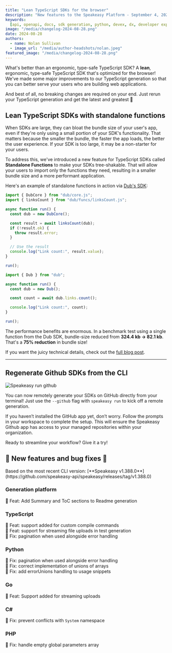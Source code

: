 ```yaml
---
title: "Lean TypeScript SDKs for the browser"
description: "New features to the Speakeasy Platform - September 4, 2024"
keywords:
  [api, openapi, docs, sdk generation, python, devex, dx, developer experience]
image: "/media/changelog-2024-08-28.png"
date: 2024-08-28
authors:
  - name: Nolan Sullivan
  - image_url: "/media/author-headshots/nolan.jpeg"
featured_image: "/media/changelog-2024-08-28.png"
---
```



 

What's better than an ergonomic, type-safe TypeScript SDK? A **lean**, ergonomic, type-safe TypeScript SDK that's optimized for the browser! We've made some major improvements to our TypeScript generation so that you can better serve your users who are building web applications.

And best of all, no breaking changes are required on your end. Just rerun your TypeScript generation and get the latest and greatest 🎉

## Lean TypeScript SDKs with standalone functions

When SDKs are large, they can bloat the bundle size of your user's app, even if they're only using a small portion of your SDK's functionality. That matters because the smaller the bundle, the faster the app loads, the better the user experience. If your SDK is too large, it may be a non-starter for your users.

To address this, we've introduced a new feature for TypeScript SDKs called **Standalone Functions** to make your SDKs tree-shakable. That will allow your users to import only the functions they need, resulting in a smaller bundle size and a more performant application.

Here's an example of standalone functions in action via [Dub's SDK](https://github.com/dubinc/dub-ts):

<div className="CodeWithTabs">

```typescript !!tabs function_based.ts
import { DubCore } from "dub/core.js";
import { linksCount } from "dub/funcs/linksCount.js";

async function run() {
  const dub = new DubCore();

  const result = await linksCount(dub);
  if (!result.ok) {
    throw result.error;
  }

  // Use the result
  console.log("Link count:", result.value);
}

run();
```

```typescript !!tabs class_based.ts
import { Dub } from "dub";

async function run() {
  const dub = new Dub();

  const count = await dub.links.count();

  console.log("Link count:", count);
}

run();
```

</div>

The performance benefits are enormous. In a benchmark test using a single function from the Dub SDK, bundle-size reduced from **324.4 kb -> 82.1 kb**. That's a **75% reduction** in bundle size!

If you want the juicy technical details, check out the [full blog post](/post/standalone-functions).

---

## Regenerate Github SDKs from the CLI

![Speakeasy run github](./assets/github-run-cli.png)

You can now remotely generate your SDKs on GitHub directly from your terminal! Just use the `​--github`​ flag with `​speakeasy run​` to kick off a remote generation.

If you haven’t installed the GitHub app yet, don’t worry. Follow the prompts in your workspace to complete the setup. This will ensure the Speakeasy Github app has access to your managed repositories within your organization.

Ready to streamline your workflow? Give it a try!

## 🐝 New features and bug fixes 🐛

<div className="Callout" data-title="NOTE" data-variant="info">
  Based on the most recent CLI version: [**Speakeasy
  v1.388.0**](https://github.com/speakeasy-api/speakeasy/releases/tag/v1.388.0)
</div>

### Generation platform

🐝 Feat: Add Summary and ToC sections to Readme generation

### TypeScript

🐝 Feat: support added for custom compile commands \
🐝 Feat: support for streaming file uploads in test generation \
🐛 Fix: pagination when used alongside error handling

### Python

🐛 Fix: pagination when used alongside error handling \
🐛 Fix: correct implementation of unions of arrays \
🐛 Fix: add errorUnions handling to usage snippets

### Go

🐝 Feat: Support added for streaming uploads

### C#

🐛 Fix: prevent conflicts with `System` namespace

### PHP

🐛 Fix: handle empty global parameters array
